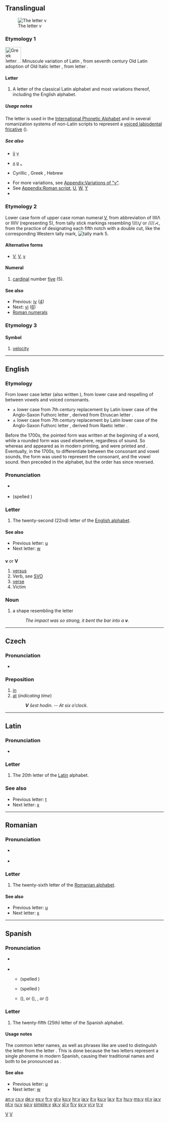 {{wikipedia}}
{{also|V|Appendix:Variations of "v"}}
==Translingual==

[[Image:Latin V.png|thumb|The letter ''v'']]

===Etymology 1===
[[Image:Greek uc upsilon.png|left|50px|Greek letter Υ, from which Latin V derived]]
Minuscule variation of Latin {{term|V}}, from seventh century Old Latin adoption of Old Italic letter {{term|𐌖|tr=V}}, from {{Gr.}} letter {{term|sc=Grek|Υ|tr=Y||Upsilon}}.<br clear="left"/>

====Letter====
{{infl|mul|letter|lower case||upper case|V}}

# {{form of|lower case form|[[V]]}} A letter of the classical Latin alphabet and most variations thereof, including the English alphabet.

=====Usage notes=====
The letter {{term|v}} is used in the [[International Phonetic Alphabet]] and in several romanization systems of non-Latin scripts to represent a [[w:voiced labiodental fricative|voiced labiodental fricative]] ({{IPA|/v/}}).

=====See also=====
* {{qualifier|select forms with diacritics}} [[ṽ]] [[ṿ]]
* {{qualifier|select symbols}} [[ʌ]] [[ʋ]] [[ᵥ]]
* {{qualifier|other scripts}} Cyrillic {{term|sc=Cyrl|в|tr=v||ve}}, Greek {{term|sc=Grek|υ|tr=y||upsilon}}, Hebrew {{term|sc=Hebr|ו|tr=w||vav}} <!-- Or should ב ("beth" ("veth"?) be here instead? -->
* For more variations, see [[Appendix:Variations of "v"]].
* See [[Appendix:Roman script]], [[U]], [[W]], [[Y]]
* {{pedialite}}

===Etymology 2===
Lower case form of upper case roman numeral [[V]], from abbreviation of IIIIΛ or IIIIV (representing 5), from tally stick markings resembling \\\\⋁ or ////⋌, from the practice of designating each fifth notch with a double cut, like the corresponding Western tally mark, [[Image:Tally b05.svg|tally mark 5]].

====Alternative forms====
* [[V]], [[Ⅴ]], [[ⅴ]]

====Numeral====
{{infl|mul|numeral|lower case Roman numeral||upper case|V}}

# [[cardinal number|cardinal]] number [[five]] (5).

====See also====
* Previous: [[iv]] ([[four|4]])
* Next: [[vi]] ([[six|6]])
* [[w:Roman numerals|Roman numerals]]

===Etymology 3===
{{etystub}} <!-- Is this from a Latin abbreviation? -->

====Symbol====
{{infl|mul|symbol}}

# {{physics}} [[velocity]]

----

==English==

===Etymology===
From {{ME.}} lower case letter {{term|v}} (also written {{term|u}}), from {{OE.}} lower case {{term|u|lang=ang}} and respelling of {{OE.}} {{term|f|lang=ang}} between vowels and voiced consonants.
* [[Image:Rune-Feoh.png|10px|Anglo-Saxon Futhorc letter {{term||ᚠ|tr=f|feoh}}]] {{OE.}} lower case {{term|f|lang=ang}} from 7th century replacement by Latin lower case {{term|f|lang=la}} of the Anglo-Saxon Futhorc letter {{term|ᚠ|tr=f||feoh}}, derived from Etruscan letter {{term|𐌅|tr=v}}.
* [[Image:Rune-Ur.png|10px|Anglo-Saxon Futhorc letter {{term||ᚢ|tr=u|ur}}]] {{OE.}} lower case {{term|u|lang=ang}} from 7th century replacement by Latin lower case {{term|v|lang=la}} of the Anglo-Saxon Futhorc letter {{term|ᚢ|tr=u||ur}}, derived from Raetic letter {{term||u}}.

Before the 1700s, the pointed form {{term|v}} was written at the beginning of a word, while a rounded form {{term|u}} was used elsewhere, regardless of sound.  So whereas {{term|valor}} and {{term|excuse}} appeared as in modern printing, {{term|have}} and {{term|upon}} were printed {{term||haue}} and {{term||vpon}}. Eventually, in the 1700s, to differentiate between the consonant and vowel sounds, the {{term|v}} form was used to represent the consonant, and {{term|u}} the vowel sound.  {{term|v}} then preceded {{term|u}} in the alphabet, but the order has since reversed.

===Pronunciation===
* {{sense|phoneme}} {{IPA|/v/}}
* {{sense|letter name}} {{IPA|/viː/}} (spelled {{term|vee}})

===Letter===
{{infl|en|letter|lower case||upper case|V}}

# The twenty-second (22nd) letter of the [[Appendix:Roman script|English alphabet]].

====See also====
* Previous letter: [[u]]
* Next letter: [[w]]

==={{abbreviation}}===
'''v''' or '''V'''

# [[versus]]
# Verb, see [[SVO]]
# [[verse]]
# Victim

===Noun===
{{en-noun|pl='''[[vs]]''' ''or'' '''[[v's|v’s]]''"}}

# a shape resembling the letter {{term|v}}
#: ''The impact was so strong, it bent the bar into a '''v'''.''

----

==Czech==

===Pronunciation===
* {{audio|Cs-v.ogg|audio}}

===Preposition===
{{cs-prep}}

# [[in]]
# [[at]] (''indicating time'')
#: '''''V''' šest hodin.'' -- ''At six o’clock.''

[[Category:IPA symbols|V]]

----

==Latin==

===Pronunciation===
* {{sense|phoneme}} {{IPA|lang=la|/w/|/u/|/uː/}}

===Letter===
{{infl|la|letter|lower case||upper case|V}}

# {{context|sometimes with ''[[littera]]'"}} The 20th letter of the [[Latin]] alphabet.

===See also===
* Previous letter: [[t]]
* Next letter: [[x]]

[[Category:Latin letters|V]]

----

==Romanian==

===Pronunciation===
* {{sense|phoneme}} {{IPA|/v/|lang=ro}}
* {{sense|letter name}} {{IPA|/ve/|lang=ro}}

===Letter===
{{infl|ro|letter|cat=alphabet|lower case||upper case|V}}

# The twenty-sixth letter of the [[Romanian alphabet]].

====See also====
* Previous letter: [[u]]
* Next letter: [[x]]

----

==Spanish==

===Pronunciation===
* {{sense|phoneme}} {{IPA|lang=es|/b/}}
* {{sense|letter name}}
** {{qualifier|traditional}} {{IPA|lang=es|['be̞ˑ]}} (spelled {{term|ve|lang=es}})
** {{qualifier|common in most countries}} {{IPA|lang=es|['uˑ.β̞e̞]}} (spelled {{term|uve|lang=es}})
** {{qualifier|common in some countries}} {{IPA|lang=es|[ˌbe̞ 'ko̞ɾ.t̪ä]}} ({{term|ve corta}}), {{IPAchar|[ˌbe̞ 'β̞äˑ.hä]}} or {{IPAchar|[ˌbe̞ 'β̞äˑ.xä]}} ({{term|ve baja}}), {{term|ve pequeña}}, or {{IPAchar|[ˌbe̞ 'ʧiˑ.kä]}} ({{term|ve chica}})

===Letter===
{{infl|es|letter|lower case||upper case|V}}

# The twenty-fifth (25th) letter of the Spanish alphabet.

====Usage notes====
The common letter names, as well as phrases like {{term|ve de vaca}} are used to distinguish the letter {{term|v}} from the letter {{term|b|lang=es}}.  This is done because the two letters represent a single phoneme in modern Spanish, causing their traditional names {{term|be|lang=es}} and {{term|ve|lang=es}} both to be pronounced as {{IPAchar|['be̞ˑ]}}.

====See also====
* Previous letter: [[u]]
* Next letter: [[w]]

[[an:v]]
[[cs:v]]
[[de:v]]
[[es:v]]
[[fr:v]]
[[gl:v]]
[[ko:v]]
[[hr:v]]
[[ia:v]]
[[it:v]]
[[ku:v]]
[[la:v]]
[[lt:v]]
[[hu:v]]
[[ms:v]]
[[nl:v]]
[[ja:v]]
[[pt:v]]
[[ru:v]]
[[sq:v]]
[[simple:v]]
[[sk:v]]
[[sl:v]]
[[fi:v]]
[[sv:v]]
[[vi:v]]
[[tr:v]]